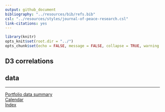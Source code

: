 ```yaml
---
output: github_document
bibliography: "../resources/bib/refs.bib" 
csl: "../resources/styles/journal-of-peace-research.csl"
link-citations: yes
---
```


```r
library(knitr)
opts_knit$set(root.dir = "../")
opts_chunk$set(echo = FALSE, message = FALSE, collapse = TRUE, warning = FALSE)
```

## D3 correlations 



## data 




---    
[Portfolio data summary](cm301_portfolio_data-types.md)    
[Calendar](../README.md#calendar)    
[Index](../README.md#index) 

